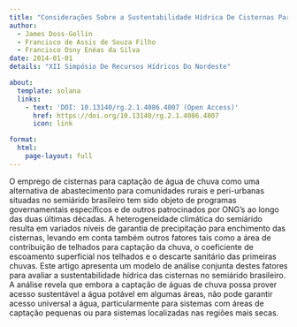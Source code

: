 ```yaml
---
title: "Considerações Sobre a Sustentabilidade Hídrica De Cisternas Para Captação De Chuva No Semiárido Brasileiro"
author:
  - James Doss-Gollin
  - Francisco de Assis de Souza Filho
  - Francisco Osny Enéas da Silva
date: 2014-01-01
details: "XII Simpósio De Recursos Hídricos Do Nordeste"

about:
  template: solana
  links:
    - text: 'DOI: 10.13140/rg.2.1.4086.4807 (Open Access)'
      href: https://doi.org/10.13140/rg.2.1.4086.4807
      icon: link

format:
  html:
    page-layout: full
---
```


O emprego de cisternas para captação de água de chuva como uma alternativa de abastecimento para comunidades rurais e peri-urbanas situadas no semiárido brasileiro tem sido objeto de programas governamentais específicos e de outros patrocinados por ONG’s ao longo das duas últimas décadas. A heterogeneidade climática do semiárido resulta em variados níveis de garantia de precipitação para enchimento das cisternas, levando em conta também outros fatores tais como a área de contribuição de telhados para captação da chuva, o coeficiente de escoamento superficial nos telhados e o descarte sanitário das primeiras chuvas. Este artigo apresenta um modelo de análise conjunta destes fatores para avaliar a sustentabilidade hídrica das cisternas no semiárido brasileiro. A análise revela que embora a captação de águas de chuva possa prover acesso sustentável a água potável em algumas áreas, não pode garantir acesso universal a água, particularmente para sistemas com áreas de captação pequenas ou para sistemas localizadas nas regiões mais secas.